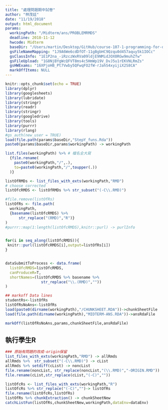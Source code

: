 ```yaml
---
title: "處理問題期中試卷"
author: "林茂廷"
date: "11/19/2018"
output: html_document
params:
  workingPath: "/Midterm/ans/PROBLEMRMDS" 
  deadline: 2018-11-12
  hwcode: Midterm
  baseDir: "/Users/martin/Desktop/GitHub/course-107-1-programming-for-data-science/"
  gsFileNameMapping: "1J9A6We6cdDfOT-11gBgbHC9Qzqu0d457aquy5k1IOCc"
  gsClassInfo: "1E1P2na_-iRzczWxRVa09ldjE9NMidJOX0RGw9muhZfw"
  gsFileUpload: "1G8NjBYgWcQFVT8ms4c5HmWp19V_DvJ5u1rEKVNLRmZs"
  gsHWExams: "16XPjoHB_Pt7Vwby5QFwqFO2fW-rJahS4xyijiX2S8CA"
  markOffItems: NULL
---
```


```r
knitr::opts_chunk$set(echo = TRUE)
library(dplyr)
library(googlesheets)
library(lubridate)
library(stringr)
library(readr)
library(stringr)
library(googledrive)
library(tools)
library(purrr)
library(rlang)
#gs_auth(new_user = TRUE)
load(file.path(params$baseDir,"StepY_funs.Rda"))
paste0(params$baseDir,params$workingPath) -> workingPath
```

```r
list.files(workingPath) %>% # 檔名全大寫
  {file.rename(
    paste0(workingPath,"/",.),
    to=paste0(workingPath,"/",toupper(.))
  )} 

listOfRMDs <- list_files_with_exts(workingPath,"RMD") 
# choose corrected
listOfcRMDS <- listOfRMDs %>% str_subset("(-C\\.RMD)")

```

```r
#file.remove(listOfRs)
listOfRs <- file.path(
  workingPath,
  {basename(listOfcRMDS) %>%
      str_replace("(RMD)","R")}
)
#purrr::map(1:length(listOfcRMDS),knitr::purl) -> purlInfo


for(i in seq_along(listOfcRMDS)){
 knitr::purl(listOfcRMDS[i],output=listOfRs[i]) 
}


dataSubmitToProcess <- data.frame(
  listOfcRMDS=listOfcRMDS,
  canProduceR=T,
  shortNames=(listOfcRMDS %>% basename %>%
                str_replace("\\.(RMD)",""))
)
```


```r
## markoff Data lines
studentRs<-listOfRs
listOfRsNoAns<-listOfRs
load(paste0(dirname(workingPath),"/CHUNKSHEET.RDA"))->chunkSheetFile
load(file.path(dirname(workingPath),"MIDTERM-ANS.RDA"))->ansRdaFile

markOff(listOfRsNoAns,params,chunkSheetFile,ansRdaFile)
```

## 執行學生R

```r
### 原始有問題的改成-origin保留
list_files_with_exts(workingPath,"RMD") -> allRmds
allRmds %>%  str_subset("(-C\\.RMD)") -> cList
allRmds %>% setdiff(cList) -> noncList
file.rename(noncList, str_replace(noncList,"(\\.RMD)","-ORIGIN.RMD"))
file.rename(cList,str_replace(cList,"(-C)",""))

listOfcRs <- list_files_with_exts(workingPath,"R") 
listOfcRs %>% str_replace("(-C)","")-> listOfRs
file.rename(listOfcRs,listOfRs)
listOfRs %>% chunkExtraction() -> chunkSheetNew
catchListFun(listOfRs,chunkSheetNew,workingPath,dataEnv=dataEnv)
```

